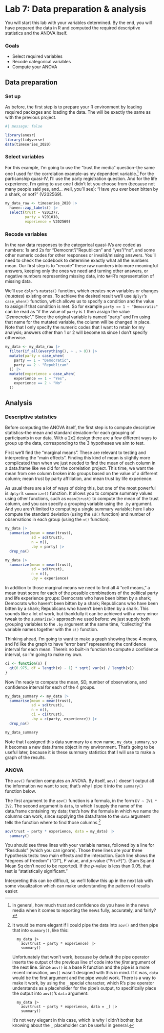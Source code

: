# Lab 7: Data preparation & analysis {.unnumbered}

You will start this lab with your variables determined. By the end, you will have prepared the data in R and computed the required descriptive statistics and the ANOVA itself.

### Goals

- Select required variables
- Recode categorical variables
- Compute your ANOVA


## Data preparation

### Set up 

As before, the first step is to prepare your R environment by loading required packages and loading the data. The will be exactly the same as with the previous project.

```r
#| message: false

library(anesr)
library(tidyverse)
data(timeseries_2020)
```


### Select variables

For this example, I'm going to use the "trust the media" question--the same one I used for the correlation example--as my dependent variable.^[In general, how much trust and confidence do you have in the news media when it comes to reporting the news fully, accurately, and fairly?] For the partisanship quasi-IV, I'll use the party registration question. And for the life experience, I'm going to use one I didn't let you choose from (because not many people said yes, and... well, you'll see): "Have you ever been bitten by a shark, or not?" (V202569).

```r

my_data_raw <- timeseries_2020 |> 
  haven::zap_labels() |> 
  select(trust = V201377, 
         party = V201018,
         experience = V202569)

```


### Recode variables

In the raw data responses to the categorical quasi-IVs are coded as numbers: 1s and 2s for "Democrat"/"Republican" and "yes"/"no", and some other numeric codes for other responses or invalid/missing answers. You'll need to check the codebook to determine exactly what all the numbers mean. Our first step is to "recode" these raw numbers into more meaningful answers, keeping only the ones we need and turning other answers, or negative numbers representing missing data, into `NA`--R's representation of missing data.

We'll use `dplyr`'s `mutate()` function, which creates new variables or changes (*mutates*) existing ones. To achieve the desired result we'll use `dplyr`'s `case_when()` function, which allows us to specify a condition and the value to assign if that condition is met. So for example `party == 1 ~ "Democratic"` can be read as "if the value of `party` is `1` then assign the value *'Democratic'*." Since the original variable is named "party" and I'm using that name for the mutated variable, the column will be changed in place. Note that I only specify the numeric codes that I want to retain for my analysis; answers other than 1 or 2 will become `NA` since I don't specify otherwise.


```r
my_data <- my_data_raw |> 
  filter(if_all(everything(), ~ . > 0)) |>
  mutate(party = case_when(
    party == 1 ~ "Democratic",
    party == 2 ~ "Republican"
  )) |> 
  mutate(experience = case_when(
    experience == 1 ~ "Yes",
    experience == 2 ~ "No"
  )) 
```


## Analysis

### Descriptive statistics

Before computing the ANOVA itself, the first step is to compute descriptive statistics--the mean and standard deviation--for each grouping of participants in our data. With a 2x2 design there are a few different ways to group up the data, corresponding to the 3 hypotheses we aim to test.

First we'll find the "marginal means". These are relevant to testing and interpreting the "main effects". Finding this kind of mean is slightly more complicated than when we just needed to find the mean of each column in a data.frame like we did for the correlation project. This time, we want the mean from one column broken into groups based on the value of a different column; mean trust by party affiliation, and mean trust by life experience.

As usual there are a lot of ways of doing this, but one of the most powerful is `dplyr`'s `summarize()` function. It allows you to compute summary values using other functions, such as `mean(trust)` to compute the mean of the trust column, and you can specify a grouping variable using the `.by` argument. And you aren't limited to computing a single summary variable; here I also compute the standard deviation (using the `sd()` function) and number of observations in each group (using the `n()` function).

```r
my_data |> 
  summarize(mean = mean(trust), 
            sd = sd(trust),
            n = n(),
            .by = party) |> 
  drop_na()

my_data |> 
  summarize(mean = mean(trust), 
            sd = sd(trust),
            n = n(),
            .by = experience)

```


In addition to those marginal means we need to find all 4 "cell means," a mean trust score for each of the possible combinations of the political party and life experience groups: Democrats who have been bitten by a shark; Democrats who haven't been bitten by a shark; Republicans who have been bitten by a shark; Republicans who haven't been bitten by a shark. This sounds like a lot of work, but thankfully it can be achieved with a very minor tweak to the `summarize()` approach we used before: we just supply both grouping variables to the `.by` argument at the same time, "collecting" the variable names together with the `c()` function.

Thinking ahead, I'm going to want to make a graph showing these 4 means, and I'd like the graph to have "error bars" representing the confidence interval for each mean. There's no built-in function to compute a confidence interval, so I'm going to make my own.

```r
ci <- function(x) {
  qt(0.975, df = length(x) - 1) * sqrt( var(x) / length(x))
}
```

Now I'm ready to compute the mean, SD, number of observations, and confidence interval for each of the 4 groups. 

```r
my_data_summary <- my_data |> 
  summarise(mean = mean(trust), 
            sd = sd(trust),
            n = n(),
            ci = ci(trust),
            .by = c(party, experience)) |> 
  drop_na()

my_data_summary
```

Note that I assigned this data summary to a new name, `my_data_summary`, so it becomes a new data.frame object in my environment. That's going to be useful later, because it is these summary statistics that I will use to make a graph of the results.

### ANOVA

The `aov()` function computes an ANOVA. By itself, `aov()` doesn't output all the information we want to see; that's why I pipe it into the `summary()` function below.

The first argument to the `aov()` function is a formula, in the form `DV ~ IV1 * IV2`. The second argument is `data`, to which I supply the name of the data.frame containing my data; that's how the formula in which we name the columns can work, since supplying the data.frame to the `data` argument tells the function where to find those columns.[^aov-note]

```r

aov(trust ~ party * experience, data = my_data) |> 
  summary()

```

You should see three lines with your variable names, followed by a line for "Residuals" (which you can ignore). Those three lines are your three hypothesis tests: two main effects and the interaction. Each line shows the "degrees of freedom" ("Df"), $F$ value, and $p$-value ("Pr(>F)"). (Sum Sq and Mean Sq don't need to be reported). If the $p$-value is less than $0.05$, that test is "statistically significant."

Interpreting this can be difficult, so we'll follow this up in the next lab with some visualization which can make understanding the pattern of results easier.


[^aov-note]: It would be more elegant if I could pipe the data into `aov()` and then pipe that into `summary()`, like this:
      
          my_data |> 
            aov(trust ~ party * experience) |> 
            summary()
          
      Unfortunately that won't work, because by default the pipe operator inserts the output of the previous line of code into the *first* argument of the next line. Since `aov()` is a base R function and the pipe is a more recent innovation, `aov()` wasn't designed with this in mind. If it was, `data` would be the first argument and the pipe would work. There is a way to make it work, by using the `_` special character, which R's pipe operator understands as a placeholder for the pipe's output, to specifically place the output into `aov()`'s `data` argument:
      
          my_data |> 
            aov(trust ~ party * experience, data = _) |> 
            summary()
            
      It's not very elegant in this case, which is why I didn't bother, but knowing about the `_` placeholder can be useful in general.
